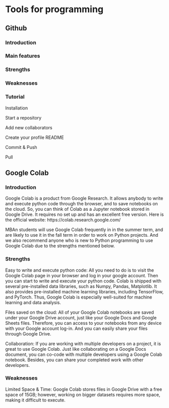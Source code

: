# Tools for programming

## Github

### Introduction

### Main features

### Strengths

### Weaknesses

### Tutorial
Installation

Start a repository 

Add new collaborators

Create your profile README

Commit & Push

Pull


## Google Colab

### Introduction
Google Colab is a product from Google Research. It allows anybody to write and execute python code through the browser, and to save notebooks on the cloud. So, you can think of Colab as a Jupyter notebook stored in Google Drive. It requires no set up and has an excellent free version. Here is the official website: https://colab.research.google.com/

MBAn students will use Google Colab frequently in <MBAn550 Intro To Data Programming> in the summer term, and are likely to use it in the fall term in order to work on Python projects. And we also recommend anyone who is new to Python programming to use Google Colab due to the strengths mentioned below. 

### Strengths
Easy to write and execute python code: All you need to do is to visit the Google Colab page in your browser and log in your google account. Then you can start to write and execute your python code. Colab is shipped with several pre-installed data libraries, such as Numpy, Pandas, Matplotlib. It also provides pre-installed machine learning libraries, including TensorFlow, and PyTorch. Thus, Google Colab is especially well-suited for machine learning and data analysis. 

Files saved on the cloud: All of your Google Colab notebooks are saved under your Google Drive account, just like your Google Docs and Google Sheets files. Therefore, you can access to your notebooks from any device with your Google account log-in. And you can easily share your files through Google Drive. 

Collaboration: If you are working with multiple developers on a project, it is great to use Google Colab. Just like collaborating on a Google Docs document, you can co-code with multiple developers using a Google Colab notebook. Besides, you can share your completed work with other developers.

### Weaknesses
Limited Space & Time: Google Colab stores files in Google Drive with a free space of 15GB; however, working on bigger datasets requires more space, making it difficult to execute. 
